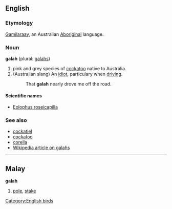 {{wikipedia}}
==English==

===Etymology===
[[Gamilaraay]], an Australian [[Aboriginal]] language.

===Noun===
'''galah''' (plural: [[galahs]])

# pink and grey species of [[cockatoo]] native to Australia.
# (Australian slang) An [[idiot]], particulary when [[driving]].
#: That '''galah''' nearly drove me off the road.

====Scientific names====
*[[Eolophus roseicapilla]]

===See also===
*[[cockatiel]]
*[[cockatoo]]
*[[corella]]
*[[w:Galah|Wikipedia article on galahs]]

[[Category:English birds]]
----

==Malay==
'''galah'''

# [[pole]], [[stake]]